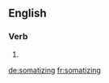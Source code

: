 
==English==

===Verb===
{{head|en|present participle}}

# {{present participle of|somatize|lang=en}}

[[de:somatizing]]
[[fr:somatizing]]